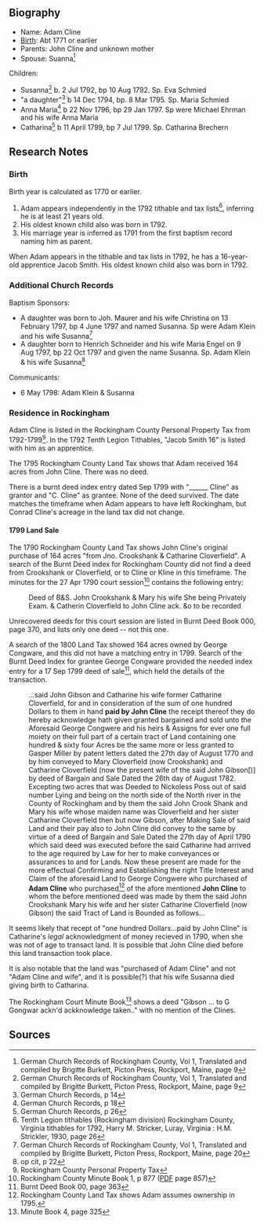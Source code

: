 == Biography ==
* Name:  Adam Cline
* [[#birth|Birth]]:  Abt 1771 or earlier
* Parents:  John Cline and unknown mother
* Spouse:  Suanna<ref>German Church Records of Rockingham County, Vol 1, Translated and compiled by Brigitte Burkett, Picton Press, Rockport, Maine, page 9</ref>

Children:
* Susanna<ref>German Church Records of Rockingham County, Vol 1, Translated and compiled by Brigitte Burkett, Picton Press, Rockport, Maine, page 9</ref> b. 2 Jul 1792, bp 10 Aug 1792. Sp. Eva Schmied
* "a daughter"<ref>German Church Records, p 14</ref> b 14 Dec 1794, bp. 8 Mar 1795. Sp. Maria Schmied
* Anna Maria<ref>German Church Records, p 18</ref> b 22 Nov 1796, bp 29 Jan 1797.  Sp were Michael Ehrman and his wife Anna Maria
* Catharina<ref>German Church Records, p 26</ref> b 11 April 1799, bp 7 Jul 1799.  Sp. Catharina Brechern

== Research Notes ==

=== Birth ===
Birth year is calculated as 1770 or earlier.
# Adam appears independently in the 1792 tithable and tax lists<ref>Tenth Legion tithables (Rockingham division) Rockingham County, Virginia tithables for 1792, Harry M. Stricker, Luray, Virginia : H.M. Strickler, 1930, page 26</ref>, inferring he is at least 21 years old.
# His oldest known child also was born in 1792.
# His marriage year is inferred as 1791 from the first baptism record naming him as parent.
When Adam appears in the tithable and tax lists in 1792, he has a 16-year-old apprentice Jacob Smith.  His oldest known child also was born in 1792.

=== Additional Church Records ===
Baptism Sponsors:
* A daughter was born to Joh. Maurer and his wife Christina on 13 February 1797, bp 4 June 1797 and named Susanna.  Sp were Adam Klein and his wife Susanna<ref>German Church Records of Rockingham County, Vol 1, Translated and compiled by Brigitte Burkett, Picton Press, Rockport, Maine, page 20</ref>
* A daughter born to Henrich Schneider and his wife Maria Engel on 9 Aug 1797, bp 22 Oct 1797 and given the name Susanna.  Sp. Adam Klein & his wife Susanna<ref>op cit, p 22</ref>

Communicants:
* 6 May 1798:  Adam Klein & Susanna

=== Residence in Rockingham ===
Adam Cline is listed in the Rockingham County Personal Property Tax from 1792-1799<ref>Rockingham County Personal Property Tax</ref>.  In the 1792 Tenth Legion Tithables, "Jacob Smith 16" is listed with him as an apprentice.

The 1795 Rockingham County Land Tax shows that Adam received 164 acres from John Cline.  There was no deed.

There is a burnt deed index entry dated Sep 1799 with "______ Cline" as grantor and "C. Cline" as grantee.  None of the deed survived.  The date matches the timeframe when Adam appears to have left Rockingham, but Conrad Cline's acreage in the land tax did not change.

==== 1799 Land Sale ====
The 1790 Rockingham County Land Tax shows John Cline's original purchase of 164 acres "from Jno. Crookshank & Catharine Cloverfield".  A search of the Burnt Deed index for Rockingham County did not find a deed from Crookshank or Cloverfield, or to Cline or Kline in this timeframe.  The minutes for the 27 Apr 1790 court session<ref>Rockingham County Minute Book 1, p 877 ([https://www.rockinghamcountyva.gov/DocumentCenter/View/16334/Minute-Book--1-1778-1792?bidId= PDF] page 857)</ref> contains the following entry:

:Deed of B&S.  John Crookshank & Mary his wife She being Privately Exam. & Catherin Cloverfield to John Cline ack. &o to be recorded

Unrecovered deeds for this court session are listed in Burnt Deed Book 000, page 370, and lists only one deed -- not this one.

A search of the 1800 Land Tax showed 164 acres owned by George Congware, and this did not have a matching entry in 1799.  Search of the Burnt Deed Index for grantee George Congware provided the needed index entry for a 17 Sep 1799 deed of sale<ref>Burnt Deed Book 00, page 363</ref>, which held the details of the transaction.

:...said John Gibson and Catharine his wife former Catharine Cloverfield, for and in consideration of the sum of one hundred Dollars to them in hand '''paid by John Cline''' the receipt thereof they do hereby acknowledge hath given granted bargained and sold unto the Aforesaid George Congwere and his heirs & Assigns for ever one full moiety on their full part of a certain tract of Land containing one hundred & sixty four Acres be the same more or less granted to Gasper Miller by patent letters dated the 27th day of August 1770 and by him conveyed to Mary Cloverfield (now Crookshank) and Catharine Cloverfield (now the present wife of the said John Gibson[)] by deed of Bargain and Sale Dated the 26th day of August 1782.  Excepting two acres that was Deeded to Nickoless Poss out of said number Lying and being on the north side of the North river in the County of Rockingham and by them the said John Crook Shank and Mary his wife whose maiden name was Cloverfield and her sister Catharine Cloverfield then but now Gibson, after Making Sale of said Land and their pay also to John Cline did convey to the same by virtue of a deed of Bargain and Sale Dated the 27th day of April 1790 which said deed was executed before the said Catharine had arrived to the age required by Law for her to make conveyances or assurances to and for Lands.  Now these present are made for the more effectual Confirming and Establishing the right Title Interest and Claim of the aforesaid Land to George Congwere who purchased of '''Adam Cline''' who purchased<ref>Rockingham County Land Tax shows Adam assumes ownership in 1795.</ref> of the afore mentioned '''John Cline''' to whom the before mentioned deed was made by them the said John Crookshank Mary his wife and her sister Catharine Cloverfield (now Gibson) the said Tract of Land is Bounded as follows...

It seems likely that recept of "one hundred Dollars...paid by John Cline" is Catharine's ''legal'' acknowledgment of money recieved in 1790, when she was not of age to transact land.  It is possible that John Cline died before this land transaction took place.

It is also notable that the land was "purchased of Adam Cline" and not "Adam Cline and wife", and it is possible(?) that his wife Susanna died giving birth to Catharina.

The Rockingham Court Minute Book<ref>Minute Book 4, page 325</ref> shows a deed "Gibson ... to G Gongwar ackn'd ackknowledge taken.." with no mention of the Clines.

== Sources ==
<references />
